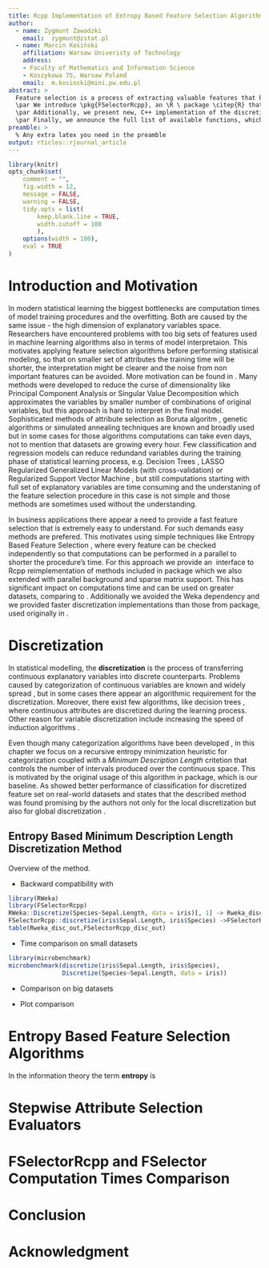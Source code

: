 ```yaml
---
title: Rcpp Implementation of Entropy Based Feature Selection Algorithms with Sparse Matrix Support
author:
  - name: Zygmunt Zawadzki
    email:  zygmunt@zstat.pl
  - name: Marcin Kosiński
    affiliation: Warsaw Univeristy of Technology
    address:
    - Faculty of Mathematics and Information Science
    - Koszykowa 75, Warsaw Poland
    email:  m.kosinski@mini.pw.edu.pl
abstract: > 
  Feature selection is a process of extracting valuable features that have significant influence on dependent variable. Time efficient feature selection algorithms are still an active field of research and are in the high demand in the machine learning area.  
  \par We introduce \pkg{FSelectorRcpp}, an \R \ package \citep{R} that includes entropy based feature selection algorithms. Methods presented in this package are not new, they were reimplemented in C++ and originally come from \pkg{FSelector} package \citep{FSelector}, but we provide many technical improvements. Our reimplementation occures to have shorter computation times, it does not require earlier Java nor Weka \citep{Hall:2009:WDM:1656274.1656278} installation and provides support for sparse matrix format of data, e.g. presented in \pkg{Matrix} package \citep{Matrix}. This approach facilitates software installation and improves work with bigger datasets, in comparison to the base \R \ implementation in \pkg{FSelector}, which is even not optimal in the sense of \R \ code.
  \par Additionally, we present new, C++ implementation of the discretization method for continuous variables called Multi-Interval Discretization (MDL) method \citep{Fayyad1993} that is based on *Minimum Description Length* critetion \citep{rissanen1986} and is required in entropy calculations during the feature selection process in showed methods. By default, regular \pkg{FSelector} implementation uses \pkg{RWeka} package \citep{Hornik2009} for discretization and \pkg{entropy} \citep{entropy} for entropy calculations - for both we also attach the computation times comparison.
  \par Finally, we announce the full list of available functions, which are divided to 2 groups: entropy based feature selection methods and stepwise attribute selection functions that might use any evaluator to choose propoer features, e.g. presented entropy based algorithms.
preamble: >
  % Any extra latex you need in the preamble
output: rticles::rjournal_article
---
```


```r
library(knitr)
opts_chunk$set(
	comment = "",
	fig.width = 12, 
	message = FALSE,
	warning = FALSE,
	tidy.opts = list(
		keep.blank.line = TRUE,
		width.cutoff = 100
		),
	options(width = 100),
	eval = TRUE
)
```


# Introduction and Motivation

In modern statistical learning the biggest bottlenecks are computation times of model training procedures and the overfitting. Both are caused by the same issue - the high dimension of explanatory variables space. Researchers have encountered problems with too big sets of features used in machine learning algorithms also in terms of model interpretaion. This motivates applying feature selection algorithms before performing statisical modeling, so that on smaller set of attributes the training time will be shorter, the interpretation might be clearer and the noise from non important features can be avoided. More motivation can be found in \cite{John94irrelevantfeatures}.
\par Many methods were developed to reduce the curse of dimensionality like Principal Component Analysis \citep{PCA:14786440109462720} or Singular Value Decomposition \citep{eckart1936approximation} which approximates the variables by smaller number of combinations of original variables, but this approach is hard to interpret in the final model. 
\par Sophisticated methods of attribute selection as Boruta algoritm \citep{Boruta}, genetic algorithms \citep{geneticAlgo, FedCSIS2013l106} or simulated annealing techniques \citep{Khachaturyan:a19748} are known and broadly used but in some cases for those algorithms computations can take even days, not to mention that datasets are growing every hour.
\par Few classification and regression models can reduce redundand variables during the training phase of statistical learning process, e.g. Decision Trees \citep{Rokach:2008:DMD:1796114, cart84}, LASSO Regularized Generalized Linear Models (with cross-validation) \citep{glmnet} or Regularized Support Vector Machine \citep{Xu:2009:RRS:1577069.1755834}, but still computations starting with full set of explanatory variables are time consuming and the understaning of the feature selection procedure in this case is not simple and those methods are sometimes used without the understanding.
\par In business applications there appear a need to provide a fast feature selection that is extremely easy to understand. For such demands easy methods are prefered. This motivates using simple techniques like Entropy Based Feature Selection \citep{Largeron:2011:EBF:1982185.1982389}, where every feature can be checked independently so that computations can be performed in a parallel to shorter the procedure's time. For this approach we provide an \R \ interface to Rcpp reimplementation \citep{Rcpp} of methods included in \pkg{FSelector} package which we also extended with parallel background and sparse matrix support. This has significant impact on computations time and can be used on greater datasets, comparing to \pkg{FSelector}. Additionally we avoided the Weka \citep{Hall:2009:WDM:1656274.1656278} dependency and we provided faster discretization implementations than those from \pkg{entropy} package, used originally in \pkg{FSelector}.

# Discretization

In statistical modelling, the **discretization** is the process of transferring continuous explanatory variables into discrete counterparts. Problems caused by categorization of continuous variables are known and widely spread \citep{HarrellDISC}, but in some cases there appear an algorithmic requirement for the discretization. Moreover, there exist few algorithms, like decision trees \citep{Salzberg1994}, where continuous attributes are discretized during the learning process.  Other reason for variable discretization include increasing the speed of induction algorithms \citep{Catlett1991}. 
\par Even though many categorization algorithms have been developed \citep{Holte1993, Chan169942}, in this chapter we focus on a recursive entropy minimization heuristic for categorization coupled with a *Minimum Description Length* critetion \citep{rissanen1986} that controls the number of intervals produced over the continuous space. This is motivated by the original usage of this algorithm in \pkg{FSelector} package, which is our baseline. As \cite{Dougherty95supervisedand} showed better performance of classification for discretized feature set on real-world datasets and states that the described method was found promising by the authors not only for the local discretization but also for global discretization \citep{Ting94discretizationof}.

## Entropy Based Minimum Description Length Discretization Method

Overview of the method.

- Backward compatibility with \pkg{FSelector}

```r
library(RWeka)
library(FSelectorRcpp)
RWeka::Discretize(Species~Sepal.Length, data = iris)[, 1] -> Rweka_disc_out
FSelectorRcpp::discretize(iris$Sepal.Length, iris$Species) ->FSelectorRcpp_disc_out
table(Rweka_disc_out,FSelectorRcpp_disc_out)
```

- Time comparison on small datasets

```r
library(microbenchmark)
microbenchmark(discretize(iris$Sepal.Length, iris$Species),
               Discretize(Species~Sepal.Length, data = iris))
```

- Comparison on big datasets

- Plot comparison


# Entropy Based Feature Selection Algorithms

In the information theory the term **entropy** \citep{Shannon:2001:MTC:584091.584093} is 

# Stepwise Attribute Selection Evaluators

# FSelectorRcpp and FSelector Computation Times Comparison

# Conclusion

# Acknowledgment


\bibliography{RJreferences}
